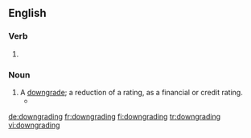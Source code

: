 ==English==

===Verb===
{{head|en|present participle}}

# {{present participle of|downgrade|lang=en}}

===Noun===
{{en-noun}}

# A [[downgrade]]; a reduction of a rating, as a financial or credit rating.
#* {{quote-news|year=2007|date=July 11|author=Vikas Bajaj|title=Rate Agencies Move Toward Downgrading Some Mortgage Bonds|work=New York Times|url=http://www.nytimes.com/2007/07/11/business/11lend.html
|passage=Financial markets fell sharply on the news of possible '''downgradings'''.}}

[[de:downgrading]]
[[fr:downgrading]]
[[fi:downgrading]]
[[tr:downgrading]]
[[vi:downgrading]]